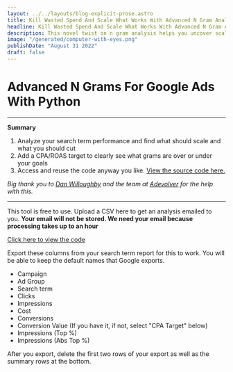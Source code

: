 ```yaml
---
layout: ../../layouts/blog-explicit-prose.astro
title: Kill Wasted Spend And Scale What Works With Advanced N Gram Analysis
headline: Kill Wasted Spend And Scale What Works With Advanced N Gram Analysis
description: This novel twist on n gram analysis helps you uncover scale in your account
image: "/generated/computer-with-eyes.png"
publishDate: "August 31 2022"
draft: false
---
```



<div class="prose prose-xl mx-auto my-12">

# Advanced N Grams For Google Ads With Python

</div>

<div class="prose prose-xl mx-auto my-12">

---

**Summary**

1. Analyze your search term performance and find what should scale and what you should cut
2. Add a CPA/ROAS target to clearly see what grams are over or under your goals
3. Access and reuse the code anyway you like. [View the source code here.](https://github.com/austincollinpena/google-ads-open-research/blob/main/python_code/n_gram/vector_n_gram_for_cloud_functions.py)

_Big thank you to [Dan Willoughby](https://www.linkedin.com/in/dan-willoughby-092539196/) and the team at [Adevolver](https://adevolver.com/) for the help with this._

---

This tool is free to use. Upload a CSV here to get an analysis emailed to you. **Your email will not be stored. We need your email because processing takes up to an hour**

[Click here to view the code](code)

Export these columns from your search term report for this to work. You will be able to keep the default names that Google exports.

- Campaign
- Ad Group
- Search term
- Clicks
- Impressions
- Cost
- Conversions
- Conversion Value (If you have it, if not, select "CPA Target" below)
- Impressions (Top %)
- Impressions (Abs Top %)

After you export, delete the first two rows of your export as well as the summary rows at the bottom.

</div>

<Ngram client:idle />
